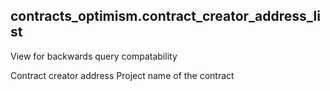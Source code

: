 ## contracts_optimism.contract_creator_address_list 
View for backwards query compatability

<ParamField path="creator_address">
Contract creator address
</ParamField>
<ParamField path="contract_project">
Project name of the contract
</ParamField>
